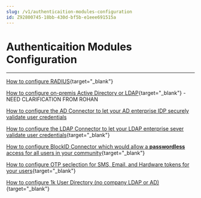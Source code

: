 ```yaml
---
slug: /v1/authenticaition-modules-configuration
id: Z92800745-18bb-430d-bf5b-e1eee691515a
---
```

# Authenticaition Modules Configuration

* * *

[How to configure RADIUS](https://1kosmos.document360.io/v1/docs/item-4){target="_blank"}

[How to configure on-premis Active Directory or LDAP](https://1kosmos.document360.io/v1/docs/active-directory-or-ldap-server-configurationDr){target="_blank"} - NEED CLARIFICATION FROM ROHAN

[How to configure the AD Connector to let your AD enterprise IDP securely validate user credentials](https://1kosmos.document360.io/v1/docs/active-directory-or-ldap-server-configuration )

[How to configure the LDAP Connector to let your LDAP enterprise sever validate user credentials](https://1kosmos.document360.io/v1/docs/active-directory-or-ldap-server-configuration ){target="_blank"} 

[How to configure BlockID Connector which would allow a **passwordless** access for all users in your community](https://1kosmos.document360.io/v1/docs/blockid-connector-modulera){target="_blank"}

[How to configure OTP seclection for SMS, Email, and Hardware tokens for your users](https://1kosmos.document360.io/v1/docs/one-time-passcode-module-configurationDraft){target="_blank"}

[How to configure 1k User Directory \(no company LDAP or AD\)](https://1kosmos.document360.io/v1/docs/1kmodule){target="_blank"}




